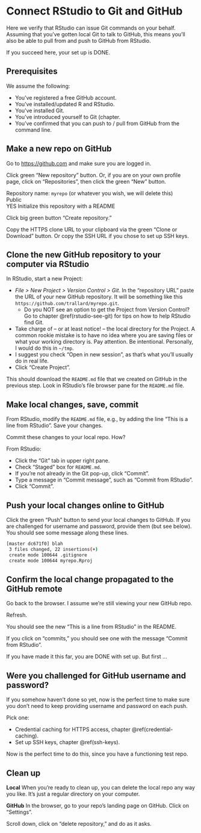 # Connect RStudio to Git and GitHub {#rstudio-git-github}

Here we verify that RStudio can issue Git commands on your behalf. Assuming that you've gotten local Git to talk to GitHub, this means you'll also be able to pull from and push to GitHub from RStudio.


If you succeed here, your set up is DONE.

## Prerequisites

We assume the following: 

  * You've registered a free GitHub account.
  * You've installed/updated R and RStudio.
  * You've installed Git.
  * You've introduced yourself to Git (chapter.
  * You've confirmed that you can push to / pull from GitHub from the command line.

## Make a new repo on GitHub

Go to <https://github.com> and make sure you are logged in.

Click green "New repository" button. Or, if you are on your own profile page, click on "Repositories", then click the green "New" button.

Repository name: `myrepo` (or whatever you wish, we will delete this)  
Public  
YES Initialize this repository with a README

Click big green button "Create repository."

Copy the HTTPS clone URL to your clipboard via the green "Clone or Download" button. Or copy the SSH URL if you chose to set up SSH keys.

## Clone the new GitHub repository to your computer via RStudio

In RStudio, start a new Project:

  * *File > New Project > Version Control > Git*. In the "repository URL" paste the URL of your new GitHub repository. It will be something like this `https://github.com/trallard/myrepo.git`.
    - Do you NOT see an option to get the Project from Version Control? Go to chapter \@ref(rstudio-see-git) for tips on how to help RStudio find Git.
  * Take charge of -- or at least notice! -- the local directory for the Project. A common rookie mistake is to have no idea where you are saving files or what your working directory is. Pay attention. Be intentional. Personally, I would do this in `~/tmp`.
  * I suggest you check "Open in new session", as that's what you'll usually do in real life.
  * Click "Create Project".

This should download the `README.md` file that we created on GitHub in the previous step. Look in RStudio's file browser pane for the `README.md` file.

## Make local changes, save, commit

From RStudio, modify the `README.md` file, e.g., by adding the line "This is a line from RStudio". Save your changes.

Commit these changes to your local repo. How?

From RStudio:

  * Click the "Git" tab in upper right pane.
  * Check "Staged" box for `README.md`.
  * If you're not already in the Git pop-up, click "Commit".
  * Type a message in "Commit message", such as "Commit from RStudio".
  * Click "Commit".

## Push your local changes online to GitHub
  
Click the green "Push" button to send your local changes to GitHub. If you are challenged for username and password, provide them (but see below). You should see some message along these lines.

``` sh
[master dc671f0] blah
 3 files changed, 22 insertions(+)
 create mode 100644 .gitignore
 create mode 100644 myrepo.Rproj
```

## Confirm the local change propagated to the GitHub remote

Go back to the browser. I assume we're still viewing your new GitHub repo.

Refresh.

You should see the new "This is a line from RStudio" in the README.

If you click on "commits," you should see one with the message "Commit from RStudio".

If you have made it this far, you are DONE with set up. But first ...

## Were you challenged for GitHub username and password?

If you somehow haven't done so yet, now is the perfect time to make sure you don't need to keep providing username and password on each push.

Pick one:

  * Credential caching for HTTPS access, chapter \@ref(credential-caching).
  * Set up SSH keys, chapter \@ref(ssh-keys).

Now is the perfect time to do this, since you have a functioning test repo.

## Clean up

**Local** When you're ready to clean up, you can delete the local repo any way you like. It's just a regular directory on your computer.

**GitHub** In the browser, go to your repo's landing page on GitHub. Click on "Settings".

Scroll down, click on "delete repository," and do as it asks.
